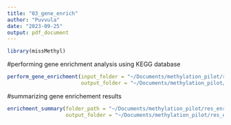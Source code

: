 ```yaml
---
title: "03_gene_enrich"
author: "Puvvula"
date: "2023-09-25"
output: pdf_document
---
```


```r
library(missMethyl)
```

#performing gene enrichment analysis using KEGG database
```r
perform_gene_enrichment(input_folder = "~/Documents/methylation_pilot/res_annotated_cell_cnt",
                        output_folder = "~/Documents/methylation_pilot/res_enriched_cell_cnt")
```

#summarizing gene enrichement results
```r
enrichment_summary(folder_path = "~/Documents/methylation_pilot/res_enriched_cell_cnt",
                   output_folder = "~/Documents/methylation_pilot/res_enriched_cell_cnt")
```

